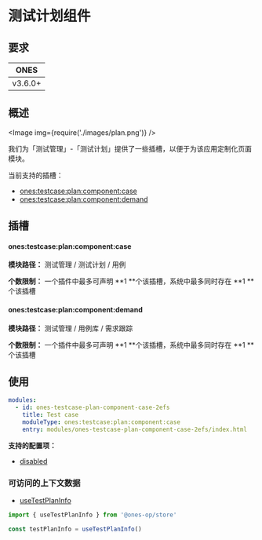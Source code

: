 # 测试计划组件


## 要求

| **ONES** |
| :------: |
| v3.6.0+  |

## 概述

<Image img={require('./images/plan.png')} />

我们为「测试管理」-「测试计划」提供了一些插槽，以便于为该应用定制化页面模块。

当前支持的插槽：

- [ones:testcase:plan:component:case](#onestestcaseplancomponentcase)
- [ones:testcase:plan:component:demand](#onestestcaseplancomponentdemand)

## 插槽

#### ones:testcase:plan:component:case

**模块路径：** 测试管理 / 测试计划 / 用例

**个数限制：** 一个插件中最多可声明 **1 **个该插槽，系统中最多同时存在 **1 **个该插槽

#### ones:testcase:plan:component:demand

**模块路径：** 测试管理 / 用例库 / 需求跟踪

**个数限制：** 一个插件中最多可声明 **1 **个该插槽，系统中最多同时存在 **1 **个该插槽

## 使用

```yaml
modules:
  - id: ones-testcase-plan-component-case-2efs
    title: Test case
    moduleType: ones:testcase:plan:component:case
    entry: modules/ones-testcase-plan-component-case-2efs/index.html
```

**支持的配置项：**

- [disabled](../../../../../reference/config/plugin.md#disabled)

### 可访问的上下文数据

- [useTestPlanInfo](../../../../../reference/packages/store/store.md#useTestPlanInfo)

```ts
import { useTestPlanInfo } from '@ones-op/store'

const testPlanInfo = useTestPlanInfo()
```
